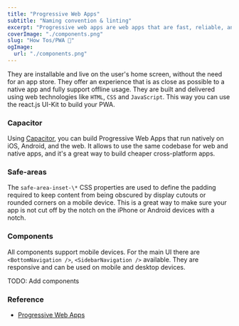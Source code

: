 ```yaml
---
title: "Progressive Web Apps"
subtitle: "Naming convention & linting"
excerpt: "Progressive web apps are web apps that are fast, reliable, and engaging. "
coverImage: "./components.png"
slug: "How Tos/PWA 📱"
ogImage:
  url: "./components.png"
---
```


They are installable and live on the user's home screen, without the need for an app store.
They offer an experience that is as close as possible to a native app and fully support offline usage.
They are built and delivered using web technologies like `HTML`, `CSS` and `JavaScript`. This way you can use the react.js UI-Kit to build your PWA.

### Capacitor

Using [Capacitor](https://capacitorjs.com/), you can build Progressive Web Apps that run natively on iOS, Android, and the web. It allows to use the same codebase for web and native apps, and it's a great way to build cheaper cross-platform apps.

### Safe-areas

The `safe-area-inset-\*` CSS properties are used to define the padding required to keep content from being obscured by display cutouts or rounded corners on a mobile device. This is a great way to make sure your app is not cut off by the notch on the iPhone or Android devices with a notch.

### Components

All components support mobile devices. For the main UI there are `<BottomNavigation />`, `<SidebarNavigation />` available. They are responsive and can be used on mobile and desktop devices.

TODO: Add components

### Reference

- [Progressive Web Apps](https://web.dev/progressive-web-apps/)
